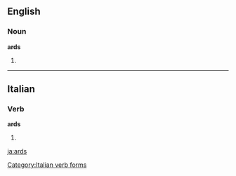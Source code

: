 ==English==

===Noun===
'''ards'''
# {{plural of|''[[ard]]''}}

----

==Italian==

===Verb===
'''ards'''

# {{form of|[[first-person|First-person]] [[singular]] [[past historic]]|[[ardere#Italian|ardere]]|lang=Italian}}

[[Category:Italian verb forms]]

[[ja:ards]]